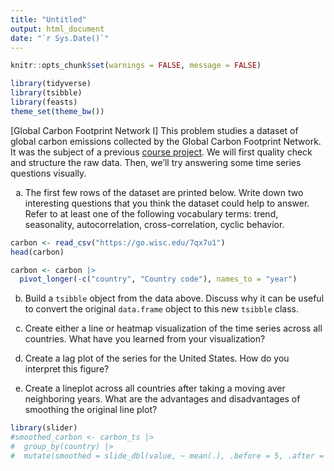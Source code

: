 ```yaml
---
title: "Untitled"
output: html_document
date: "`r Sys.Date()`"
---
```


```r
knitr::opts_chunk$set(warnings = FALSE, message = FALSE)
```

```r
library(tidyverse)
library(tsibble)
library(feasts)
theme_set(theme_bw())
```

[Global Carbon Footprint Network I] This problem studies a dataset of global
carbon emissions collected by the Global Carbon Footprint Network. It was the
subject of a previous [course
project](https://observablehq.com/@wang2274/milestone-4-team-4). We will first
quality check and structure the raw data. Then, we'll try answering some time
series questions visually.

a. The first few rows of the dataset are printed below. Write down 
two interesting questions that you think the dataset could help to answer.
Refer to at least one of the following vocabulary terms: trend, seasonality,
autocorrelation, cross-correlation, cyclic behavior.
    
```r
carbon <- read_csv("https://go.wisc.edu/7qx7u1")
head(carbon)

carbon <- carbon |>
  pivot_longer(-c("country", "Country code"), names_to = "year")
```
  
b. Build a `tsibble` object from the data above. Discuss why it can be
useful to convert the original `data.frame` object to this new `tsibble`
class.

c. Create either a line or heatmap visualization of the time series across all
countries. What have you learned from your visualization?

d. Create a lag plot of the series for the United States. How do you
interpret this figure?

e. Create a lineplot across all countries after taking a moving aver
neighboring years. What are the advantages and disadvantages of smoothing
the original line plot?

```r
library(slider)
#smoothed_carbon <- carbon_ts |>
#  group_by(country) |>
#  mutate(smoothed = slide_dbl(value, ~ mean(.), .before = 5, .after = 5))
```

